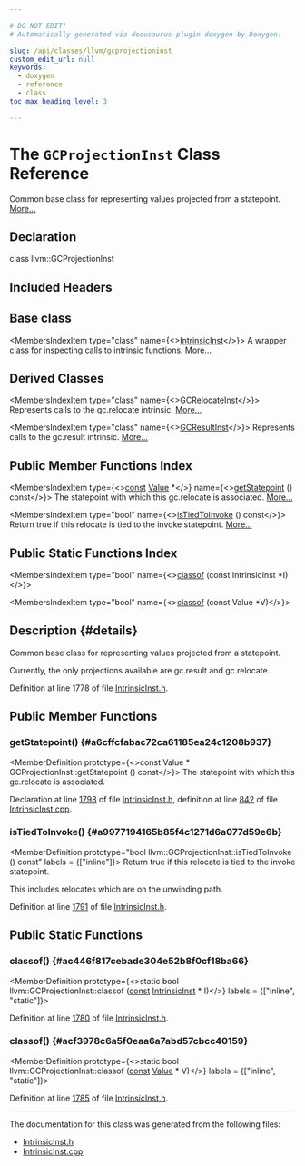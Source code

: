 ```yaml
---

# DO NOT EDIT!
# Automatically generated via docusaurus-plugin-doxygen by Doxygen.

slug: /api/classes/llvm/gcprojectioninst
custom_edit_url: null
keywords:
  - doxygen
  - reference
  - class
toc_max_heading_level: 3

---
```





# The `GCProjectionInst` Class Reference

<DoxygenPage pluginConfig={pluginConfig}>

Common base class for representing values projected from a statepoint. <a href="#details">More...</a>

## Declaration

<CodeBlock>class llvm::GCProjectionInst</CodeBlock>

## Included Headers

<IncludesList>
<IncludesListItem
  filePath="llvm/IR/IntrinsicInst.h"
  permalink="/docs/api/files/include/include/llvm/include/llvm/ir/intrinsicinst-h"
  isLocal="true" />
</IncludesList>

## Base class

<MembersIndex>

<MembersIndexItem
  type="class"
  name={<><a href="/docs/api/classes/llvm/intrinsicinst">IntrinsicInst</a></>}>
A wrapper class for inspecting calls to intrinsic functions. <a href="/docs/api/classes/llvm/intrinsicinst/#details">More...</a>
</MembersIndexItem>

</MembersIndex>

## Derived Classes

<MembersIndex>

<MembersIndexItem
  type="class"
  name={<><a href="/docs/api/classes/llvm/gcrelocateinst">GCRelocateInst</a></>}>
Represents calls to the gc.relocate intrinsic. <a href="/docs/api/classes/llvm/gcrelocateinst/#details">More...</a>
</MembersIndexItem>

<MembersIndexItem
  type="class"
  name={<><a href="/docs/api/classes/llvm/gcresultinst">GCResultInst</a></>}>
Represents calls to the gc.result intrinsic. <a href="/docs/api/classes/llvm/gcresultinst/#details">More...</a>
</MembersIndexItem>

</MembersIndex>

## Public Member Functions Index

<MembersIndex>

<MembersIndexItem
  type={<><a href="/docs/api/files/lib/lib/target/lib/target/aarch64/aarch64promoteconstant-cpp/#a90f8350fecae261c25be85d38b451bff">const</a> <a href="/docs/api/classes/llvm/value">Value</a> &#42;</>}
  name={<><a href="#a6cffcfabac72ca61185ea24c1208b937">getStatepoint</a> () const</>}>
The statepoint with which this gc.relocate is associated. <a href="#a6cffcfabac72ca61185ea24c1208b937">More...</a>
</MembersIndexItem>

<MembersIndexItem
  type="bool"
  name={<><a href="#a9977194165b85f4c1271d6a077d59e6b">isTiedToInvoke</a> () const</>}>
Return true if this relocate is tied to the invoke statepoint. <a href="#a9977194165b85f4c1271d6a077d59e6b">More...</a>
</MembersIndexItem>

</MembersIndex>

## Public Static Functions Index

<MembersIndex>

<MembersIndexItem
  type="bool"
  name={<><a href="#ac446f817cebade304e52b8f0cf18ba66">classof</a> (const IntrinsicInst &#42;I)</>}>
</MembersIndexItem>

<MembersIndexItem
  type="bool"
  name={<><a href="#acf3978c6a5f0eaa6a7abd57cbcc40159">classof</a> (const Value &#42;V)</>}>
</MembersIndexItem>

</MembersIndex>

## Description {#details}

Common base class for representing values projected from a statepoint.

Currently, the only projections available are gc.result and gc.relocate.

Definition at line 1778 of file <a href="/docs/api/files/include/include/llvm/include/llvm/ir/intrinsicinst-h">IntrinsicInst.h</a>.

<SectionDefinition>

## Public Member Functions

### getStatepoint() {#a6cffcfabac72ca61185ea24c1208b937}

<MemberDefinition
  prototype={<>const Value &#42; GCProjectionInst::getStatepoint () const</>}>
The statepoint with which this gc.relocate is associated.

Declaration at line <a href="/docs/api/files/include/include/llvm/include/llvm/ir/intrinsicinst-h/#l01798">1798</a> of file <a href="/docs/api/files/include/include/llvm/include/llvm/ir/intrinsicinst-h">IntrinsicInst.h</a>, definition at line <a href="/docs/api/files/lib/lib/ir/intrinsicinst-cpp/#l00842">842</a> of file <a href="/docs/api/files/lib/lib/ir/intrinsicinst-cpp">IntrinsicInst.cpp</a>.
</MemberDefinition>

### isTiedToInvoke() {#a9977194165b85f4c1271d6a077d59e6b}

<MemberDefinition
  prototype="bool llvm::GCProjectionInst::isTiedToInvoke () const"
  labels = {["inline"]}>
Return true if this relocate is tied to the invoke statepoint.

This includes relocates which are on the unwinding path.

Definition at line <a href="/docs/api/files/include/include/llvm/include/llvm/ir/intrinsicinst-h/#l01791">1791</a> of file <a href="/docs/api/files/include/include/llvm/include/llvm/ir/intrinsicinst-h">IntrinsicInst.h</a>.
</MemberDefinition>

</SectionDefinition>

<SectionDefinition>

## Public Static Functions

### classof() {#ac446f817cebade304e52b8f0cf18ba66}

<MemberDefinition
  prototype={<>static bool llvm::GCProjectionInst::classof (<a href="/docs/api/files/lib/lib/target/lib/target/aarch64/aarch64promoteconstant-cpp/#a90f8350fecae261c25be85d38b451bff">const</a> <a href="/docs/api/classes/llvm/intrinsicinst">IntrinsicInst</a> &#42; I)</>}
  labels = {["inline", "static"]}>

Definition at line <a href="/docs/api/files/include/include/llvm/include/llvm/ir/intrinsicinst-h/#l01780">1780</a> of file <a href="/docs/api/files/include/include/llvm/include/llvm/ir/intrinsicinst-h">IntrinsicInst.h</a>.
</MemberDefinition>

### classof() {#acf3978c6a5f0eaa6a7abd57cbcc40159}

<MemberDefinition
  prototype={<>static bool llvm::GCProjectionInst::classof (<a href="/docs/api/files/lib/lib/target/lib/target/aarch64/aarch64promoteconstant-cpp/#a90f8350fecae261c25be85d38b451bff">const</a> <a href="/docs/api/classes/llvm/value">Value</a> &#42; V)</>}
  labels = {["inline", "static"]}>

Definition at line <a href="/docs/api/files/include/include/llvm/include/llvm/ir/intrinsicinst-h/#l01785">1785</a> of file <a href="/docs/api/files/include/include/llvm/include/llvm/ir/intrinsicinst-h">IntrinsicInst.h</a>.
</MemberDefinition>

</SectionDefinition>

<hr/>

The documentation for this class was generated from the following files:

<ul>
<li><a href="/docs/api/files/include/include/llvm/include/llvm/ir/intrinsicinst-h">IntrinsicInst.h</a></li>
<li><a href="/docs/api/files/lib/lib/ir/intrinsicinst-cpp">IntrinsicInst.cpp</a></li>
</ul>

</DoxygenPage>
